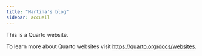 ```yaml
---
title: "Martina's blog"
sidebar: accueil
---
```


This is a Quarto website.

To learn more about Quarto websites visit <https://quarto.org/docs/websites>.

